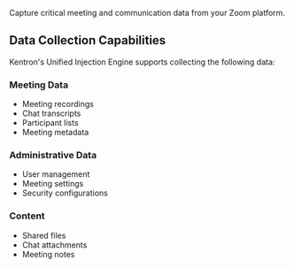 
Capture critical meeting and communication data from your Zoom platform.

## Data Collection Capabilities

Kentron's Unified Injection Engine supports collecting the following data:

### Meeting Data
- Meeting recordings
- Chat transcripts
- Participant lists
- Meeting metadata

### Administrative Data
- User management
- Meeting settings
- Security configurations

### Content
- Shared files
- Chat attachments
- Meeting notes

